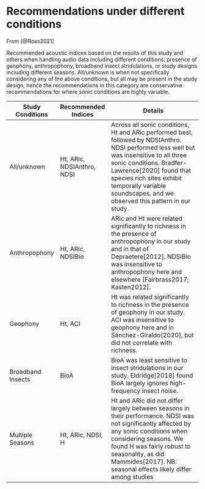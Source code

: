 # Recommendations under different conditions 

From [@Ross2021] 

Recommended acoustic indices based on the results of this study and others when handling audio data including different conditions: presence of geophony, anthropophony, broadband insect stridulations, or study designs including different seasons. All/unknown is when not specifically considering any of the above conditions, but all may be present in the study design, hence the recommendations in this category are conservative recommendations for where sonic conditions are highly variable.

| Study Conditions  | Recommended Indices        | Details                                                      |
| ----------------- | -------------------------- | ------------------------------------------------------------ |
| All/unknown       | Ht, ARic, NDSIAnthro, NDSI | Across all sonic conditions, Ht and ARic performed best, followed by NDSIAnthro. NDSI performed less well but was insensitive to all three sonic conditions. Bradfer-Lawrence[2020] found that species rich sites exhibit temporally variable soundscapes, and we observed this pattern in our study. |
| Anthropophony     | Ht, ARic, NDSIBio          | ARic and Ht were related significantly to richness in the presence of anthropophony in our study and in that of Depraetere[2012]. NDSIBio was insensitive to anthropophony here and elsewhere [Fairbrass2017; Kasten2012]. |
| Geophony          | Ht, ACI                    | Ht was related significantly to richness in the presence of geophony in our study. ACI was insensitive to geophony here and in Sánchez-Giraldo[2020], but did not correlate with richness. |
| Broadband Insects | BioA                       | BioA was least sensitive to insect stridulations in our study. Eldridge[2018] found BioA largely ignores high-frequency insect noise. |
| Multiple Seasons  | Ht, ARic, NDSI, H          | Ht and ARic did not differ largely between seasons in their performance. NDSI was not significantly affected by any sonic conditions when considering seasons. We found H was fairly robust to seasonality, as did Mammides[2017]. NB: seasonal effects likely differ among studies |


